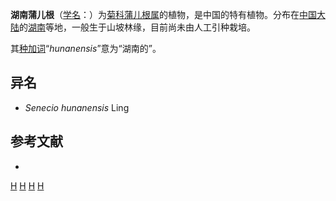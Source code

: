 {{Speciesbox
| genus = Sinosenecio
| species = hunanensis
| authority = (Ling) B. Nord.
}}

'''湖南蒲儿根'''（[[学名|学名]]：{{lang|la|''Sinosenecio hunanensis''}}）为[[菊科|菊科]][[蒲儿根属|蒲儿根属]]的植物，是中国的特有植物。分布在[[中国大陆|中国大陆]]的[[湖南|湖南]]等地，一般生于山坡林缘，目前尚未由人工引种栽培。

其[[种加词|种加词]]“''hunanensis''”意为“湖南的”。

== 异名 ==
* ''Senecio hunanensis'' Ling

== 参考文献 ==
<div class="references-small">
* {{cite web| url =http://www.bioinfo.cn/db05/KmzwSpecies.php?action=view&id=5546| title =湖南蒲儿根| work =《中国高等植物数据库全库》| publisher =中国科学院微生物研究所| author =昆明植物研究所| accessdate =2009-02-24| deadurl =yes| archiveurl =https://web.archive.org/web/20160305072010/http://www.bioinfo.cn/db05/KmzwSpecies.php?action=view&id=5546| archivedate =2016-03-05}}
</div>
{{Taxonbar|from=Q15227021}}

[[Category:蒲儿根属|H]]
[[Category:中国特有植物|H]]
[[Category:湖南植物|H]]
[[Category:年描述的植物|H]]


{{植物小作品}}